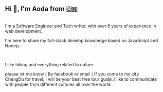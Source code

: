 
## Hi 👋, I'm Aoda from 🇨🇳

<br />
I'm a Software Engineer and Tech writer, with over 6 years of experience in web development.

I'm here to share my full-stack develop knowledge based on JavaScript and Nodejs.

<br />

I like hiking and everything related to nature.

please let me know ( By facebook or email ) If you come to my city ChengDu for travel, I will be your best free tour guide. I like to communicate with people from different cultures all over the world.

<br />

<SocialLink />

